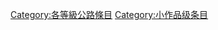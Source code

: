 {{catmore1|[[Wikipedia:公路专题|Wikipedia:公路专题]]}}
{{Articles by Quality|topic=公路|project=公路|format=TOC}}
{{emptycat}}

[[Category:各等級公路條目|Category:各等級公路條目]]
[[Category:小作品级条目|Category:小作品级条目]]